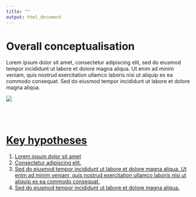 ```yaml
---
title: ""
output: html_document
---
```


# Overall conceptualisation
Lorem ipsum dolor sit amet, consectetur adipiscing elit, sed do eiusmod tempor incididunt ut labore et dolore magna aliqua. Ut enim ad minim veniam, quis nostrud exercitation ullamco laboris nisi ut aliquip ex ea commodo consequat. Sed do eiusmod tempor incididunt ut labore et dolore magna aliqua.

<a href = "https://fmendez72.github.io/lidd/">
![](images/rejection_figure.png)

<br/><br/>

# Key hypotheses
1. Lorem ipsum dolor sit amet  
2. Consectetur adipiscing elit. 
3. Sed do eiusmod tempor incididunt ut labore et dolore magna aliqua. Ut enim ad minim veniam, quis nostrud exercitation ullamco laboris nisi ut aliquip ex ea commodo consequat.  
4. Sed do eiusmod tempor incididunt ut labore et dolore magna aliqua.
<br/><br/>
